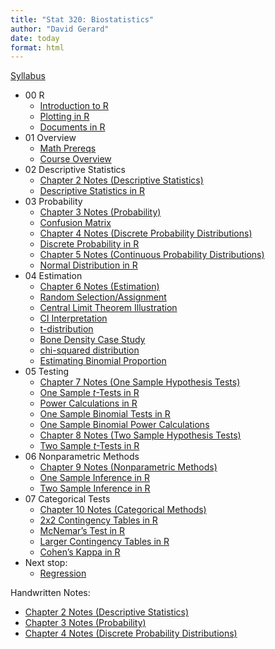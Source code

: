 ```yaml
---
title: "Stat 320: Biostatistics"
author: "David Gerard"
date: today
format: html
---
```


[Syllabus](syllabus.qmd)

- 00 R
  - [Introduction to R](./01_r/01_r_intro.qmd)
  - [Plotting in R](./01_r/01_ggplot.qmd)
  - [Documents in R](./01_r/01_quarto.qmd)
- 01 Overview
  - [Math Prereqs](./00_course_outline/00_math_prereqs.qmd)
  - [Course Overview](./00_course_outline/00_overview.qmd)
- 02 Descriptive Statistics
  - [Chapter 2 Notes (Descriptive Statistics)](./02_descriptive/02_notes.qmd)
  - [Descriptive Statistics in R](./02_descriptive/02_descriptive.qmd)
- 03 Probability
  - [Chapter 3 Notes (Probability)](./03_prob/03_notes.qmd)
  - [Confusion Matrix](./03_prob/03_confusion.qmd)
  - [Chapter 4 Notes (Discrete Probability Distributions)](./03_prob/04_notes.qmd)
  - [Discrete Probability in R](./03_prob/03_prob_discrete.qmd)
  - [Chapter 5 Notes (Continuous Probability Distributions)](./notes/chapter5_notes.pdf)
  - [Normal Distribution in R](./03_prob/03_prob_cont.qmd)
- 04 Estimation
  - [Chapter 6 Notes (Estimation)](./notes/chapter6_notes.pdf)
  - [Random Selection/Assignment](./04_est/04_sample.qmd)
  - [Central Limit Theorem Illustration](./04_est/04_clt.qmd)
  - [CI Interpretation](./04_est/04_figs/ci_graphic.png)
  - [t-distribution](./04_est/04_t.qmd)
  - [Bone Density Case Study](./04_est/04_boneden.qmd)
  - [chi-squared distribution](./04_est/04_chi2.qmd)
  - [Estimating Binomial Proportion](./04_est/04_binom.qmd)
- 05 Testing
  - [Chapter 7 Notes (One Sample Hypothesis Tests)](./notes/chapter7_notes.pdf)
  - [One Sample $t$-Tests in R](./05_tests/05_ttest.qmd)
  - [Power Calculations in R](./05_tests/05_power.qmd)
  - [One Sample Binomial Tests in R](./05_tests/05_binom.qmd)
  - [One Sample Binomial Power Calculations](./05_tests/05_binom_power.qmd)
  - [Chapter 8 Notes (Two Sample Hypothesis Tests)](./notes/chapter8_notes.pdf)
  - [Two Sample $t$-Tests in R](./05_tests/05_two_sample_t.qmd)
- 06 Nonparametric Methods
  - [Chapter 9 Notes (Nonparametric Methods)](./notes/chapter9_notes.pdf)
  - [One Sample Inference in R](./06_nonparametric/06_wilcoxin_1.qmd)
  - [Two Sample Inference in R](./06_nonparametric/06_wilcoxin_2.qmd)
- 07 Categorical Tests
  - [Chapter 10 Notes (Categorical Methods)](./notes/chapter10_notes.pdf)
  - [2x2 Contingency Tables in R](./07_cat/07_binom.qmd)
  - [McNemar's Test in R](./07_cat/07_mcnemar.qmd)
  - [Larger Contingency Tables in R](./07_cat/07_larger.qmd)
  - [Cohen's Kappa in R](./07_cat/07_kappa.qmd)
- Next stop: 
  - [Regression](https://dcgerard.github.io/stat_415_615/)
  
  
Handwritten Notes:

- [Chapter 2 Notes (Descriptive Statistics)](./notes/chapter2_notes.pdf)
- [Chapter 3 Notes (Probability)](./notes/chapter3_notes.pdf)
- [Chapter 4 Notes (Discrete Probability Distributions)](./notes/chapter4_notes.pdf)
